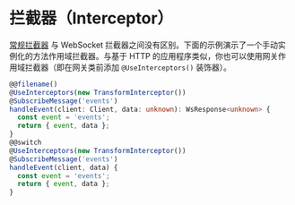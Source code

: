 # 拦截器（Interceptor）

[常规拦截器](/interceptors) 与 WebSocket 拦截器之间没有区别。下面的示例演示了一个手动实例化的方法作用域拦截器。与基于 HTTP 的应用程序类似，你也可以使用网关作用域拦截器（即在网关类前添加 `@UseInterceptors()` 装饰器）。

```ts
@@filename()
@UseInterceptors(new TransformInterceptor())
@SubscribeMessage('events')
handleEvent(client: Client, data: unknown): WsResponse<unknown> {
  const event = 'events';
  return { event, data };
}
@@switch
@UseInterceptors(new TransformInterceptor())
@SubscribeMessage('events')
handleEvent(client, data) {
  const event = 'events';
  return { event, data };
}
```
